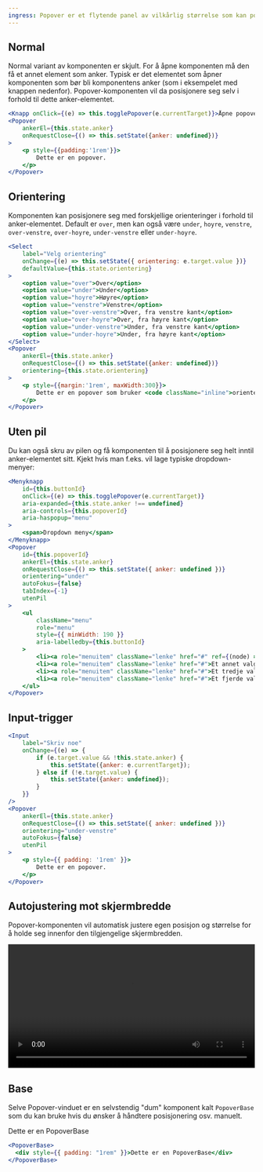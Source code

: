 ```yaml
---
ingress: Popover er et flytende panel av vilkårlig størrelse som kan posisjonere seg selv i forhold til et annet element.
---
```




## Normal

Normal variant av komponenten er skjult. For å åpne komponenten må den få et annet element som anker.
Typisk er det elementet som åpner komponenten som bør bli komponentens anker (som i eksempelet med knappen
nedenfor). Popover-komponenten vil da posisjonere seg selv i forhold til dette anker-elementet.

<Example>
  <PopoverNormalEksempel />
</Example>

```jsx
<Knapp onClick={(e) => this.togglePopover(e.currentTarget)}>Åpne popover</Knapp>
<Popover
    ankerEl={this.state.anker}
    onRequestClose={() => this.setState({anker: undefined})}
>
    <p style={{padding:'1rem'}}>
        Dette er en popover.
    </p>
</Popover>
```

## Orientering

Komponenten kan posisjonere seg med forskjellige orienteringer i forhold til anker-elementet. Default er `over`, men
kan også være `under`, `hoyre`, `venstre`, `over-venstre`, `over-hoyre`, `under-venstre` eller `under-hoyre`.

<Example>
  <PopoverOrienteringEksempel />
</Example>

```jsx
<Select
    label="Velg orientering"
    onChange={(e) => this.setState({ orientering: e.target.value })}
    defaultValue={this.state.orientering}
>
    <option value="over">Over</option>
    <option value="under">Under</option>
    <option value="hoyre">Høyre</option>
    <option value="venstre">Venstre</option>
    <option value="over-venstre">Over, fra venstre kant</option>
    <option value="over-hoyre">Over, fra høyre kant</option>
    <option value="under-venstre">Under, fra venstre kant</option>
    <option value="under-hoyre">Under, fra høyre kant</option>
</Select>
<Popover
    ankerEl={this.state.anker}
    onRequestClose={() => this.setState({anker: undefined})}
    orientering={this.state.orientering}
>
    <p style={{margin:'1rem', maxWidth:300}}>
        Dette er en popover som bruker <code className="inline">orientering</code>-propen til å posisjonere seg i forhold til ankeret sitt.
    </p>
</Popover>
```

## Uten pil

Du kan også skru av pilen og få komponenten til å posisjonere seg helt inntil anker-elementet sitt. Kjekt hvis man f.eks. vil lage typiske dropdown-menyer:

<Example>
  <PopoverDropdownEksempel />
</Example>

```jsx
<Menyknapp
    id={this.buttonId}
    onClick={(e) => this.togglePopover(e.currentTarget)}
    aria-expanded={this.state.anker !== undefined}
    aria-controls={this.popoverId}
    aria-haspopup="menu"
>
    <span>Dropdown meny</span>
</Menyknapp>
<Popover
    id={this.popoverId}
    ankerEl={this.state.anker}
    onRequestClose={() => this.setState({ anker: undefined })}
    orientering="under"
    autoFokus={false}
    tabIndex={-1}
    utenPil
>
    <ul
        className="menu"
        role="menu"
        style={{ minWidth: 190 }}
        aria-labelledby={this.buttonId}
    >
        <li><a role="menuitem" className="lenke" href="#" ref={(node) => node && node.focus()}>Et valg</a></li>
        <li><a role="menuitem" className="lenke" href="#">Et annet valg</a></li>
        <li><a role="menuitem" className="lenke" href="#">Et tredje valg</a></li>
        <li><a role="menuitem" className="lenke" href="#">Et fjerde valg</a></li>
    </ul>
</Popover>
```

## Input-trigger

<Example>
  <PopoverInputEksempel />
</Example>

```jsx
<Input
    label="Skriv noe"
    onChange={(e) => {
        if (e.target.value && !this.state.anker) {
            this.setState({anker: e.currentTarget});
        } else if (!e.target.value) {
            this.setState({anker: undefined});
        }
    }}
/>
<Popover
    ankerEl={this.state.anker}
    onRequestClose={() => this.setState({ anker: undefined })}
    orientering="under-venstre"
    autoFokus={false}
    utenPil
>
    <p style={{ padding: '1rem' }}>
        Dette er en popover.
    </p>
</Popover>
```

## Autojustering mot skjermbredde

Popover-komponenten vil automatisk justere egen posisjon og størrelse for å holde seg innenfor den tilgjengelige skjermbredden.

<Example>
  <video
    src={PopoverEdgeVideo}
    controls
    autoPlay
    loop
    preload="auto"
    width="100%"
  />
</Example>

## Base

Selve Popover-vinduet er en selvstendig "dum" komponent kalt `PopoverBase` som du kan bruke hvis du
ønsker å håndtere posisjonering osv. manuelt.

<Example>
  <PopoverBase>
    <div style={{ padding: "1rem" }}>Dette er en PopoverBase</div>
  </PopoverBase>
</Example>

```jsx
<PopoverBase>
  <div style={{ padding: "1rem" }}>Dette er en PopoverBase</div>
</PopoverBase>
```
